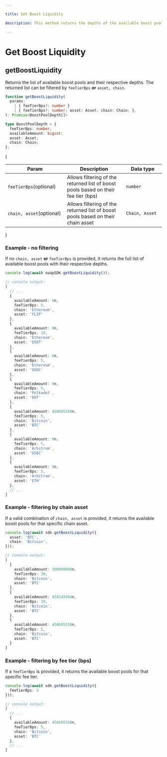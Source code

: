 ```yaml
---

title: Get Boost Liquidity

description: This method returns the depths of the available boost pools

---
```


# Get Boost Liquidity

## getBoostLiquidity

Returns the list of available boost pools and their respective depths.
The returned list can be filtered by `feeTierBps` **or** `asset, chain`.

```typescript copy
function getBoostLiquidity(
  params:
    | { feeTierBps?: number }
    | { feeTierBps?: number; asset: Asset; chain: Chain; },
): Promise<BoostPoolDepth[]>

type BoostPoolDepth = {
  feeTierBps: number;
  availableAmount: bigint;
  asset: Asset;
  chain: Chain;
};
```

{
  <table>
   <thead>
      <tr>
         <th width="223">Param</th>
         <th width="372">Description</th>
         <th width="244.33333333333331">Data type</th>
      </tr>
   </thead>
   <tbody>
      <tr>
         <td><code>feeTierBps</code><span className="param-optional-label">(optional)</span></td>
         <td>Allows filtering of the returned list of boost pools based on their fee tier (bps)</td>
         <td><code>number</code></td>
      </tr>
      <tr>
         <td><code>chain, asset</code><span className="param-optional-label">(optional)</span></td>
         <td>Allows filtering of the returned list of boost pools based on their chain asset</td>
         <td><code>Chain, Asset</code></td>
      </tr>
   </tbody>
</table>
}

### Example - no filtering
If no `chain, asset` **or** `feeTierBps` is provided, it returns the full list of available boost pools with their respective depths.

```typescript copy
console.log(await swapSDK.getBoostLiquidity());
```

```typescript copy
// console output:
[
  // ...
  {
    availableAmount: 0n,
    feeTierBps: 5,
    chain: 'Ethereum',
    asset: 'FLIP'
  },
  {
    availableAmount: 0n,
    feeTierBps: 10,
    chain: 'Ethereum',
    asset: 'USDT'
  },
  {
    availableAmount: 0n,
    feeTierBps: 5,
    chain: 'Ethereum',
    asset: 'USDC'
  },
  {
    availableAmount: 0n,
    feeTierBps: 5,
    chain: 'Polkadot',
    asset: 'DOT'
  },
  {
    availableAmount: 450695350n,
    feeTierBps: 5,
    chain: 'Bitcoin',
    asset: 'BTC'
  },
  {
    availableAmount: 0n,
    feeTierBps: 5,
    chain: 'Arbitrum',
    asset: 'USDC'
  },
  {
    availableAmount: 0n,
    feeTierBps: 5,
    chain: 'Arbitrum',
    asset: 'ETH'
  },
  // ...
]
```
### Example - filtering by chain asset
If a valid combination of `chain, asset` is provided, it returns the available boost pools for that specific chain asset.

```typescript copy
console.log(await sdk.getBoostLiquidity({
  asset: 'BTC',
  chain: 'Bitcoin',
}));
```

```typescript copy
// console output:
[
  {
    availableAmount: 300000000n,
    feeTierBps: 30,
    chain: 'Bitcoin',
    asset: 'BTC'
  },
  {
    availableAmount: 450149304n,
    feeTierBps: 10,
    chain: 'Bitcoin',
    asset: 'BTC'
  },
  {
    availableAmount: 450695350n,
    feeTierBps: 5,
    chain: 'Bitcoin',
    asset: 'BTC'
  }
]
```
### Example - filtering by fee tier (bps)
If a `feeTierBps` is provided, it returns the available boost pools for that specific fee tier.
```typescript copy
console.log(await sdk.getBoostLiquidity({
  feeTierBps: 5
}));
```

```typescript copy
// console output:
[
  // ...
  {
    availableAmount: 450695350n,
    feeTierBps: 5,
    chain: 'Bitcoin',
    asset: 'BTC'
  },
  // ...
]
```
